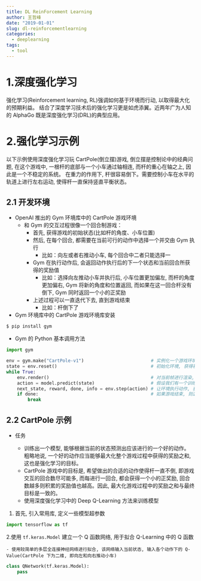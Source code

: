 ```yaml
---
title: DL ReinForcement Learning
author: 王哲峰
date: "2019-01-01"
slug: dl-reinforcementlearning
categories:
  - deeplearning
tags:
  - tool
---
```


# 1.深度强化学习

强化学习(Reinforcement learning, RL)强调如何基于环境而行动, 以取得最大化的预期利益。
结合了深度学习技术后的强化学习更是如虎添翼。近两年广为人知的 AlphaGo 既是深度强化学习(DRL)的典型应用。

# 2.强化学习示例

以下示例使用深度强化学习玩 CartPole(倒立摆)游戏, 倒立摆是控制论中的经典问题, 
在这个游戏中, 一根杆的底部与一个小车通过轴相连, 而杆的重心在轴之上, 因此是一个不稳定的系统。
在重力的作用下, 杆很容易倒下。需要控制小车在水平的轨道上进行左右运动, 使得杆一直保持竖直平衡状态。

## 2.1 开发环境

- OpenAI 推出的 Gym 环境库中的 CartPole 游戏环境
    - 和 Gym 的交互过程很像一个回合制游戏：
        - 首先, 获得游戏的初始状态(比如杆的角度、小车位置)
        - 然后, 在每个回合, 都需要在当前可行的动作中选择一个并交由 Gym 执行
            - 比如：向左或者右推动小车, 每个回合中二者只能选择一
        - Gym 在执行动作后, 会返回动作执行后的下一个状态和当前回合所获得的奖励值
            - 比如：选择向左推动小车并执行后, 小车位置更加偏左, 而杆的角度更加偏右, Gym 将新的角度和位置返回, 
              而如果在这一回合杆没有倒下, Gym 同时返回一个小的正奖励
        - 上述过程可以一直迭代下去, 直到游戏结束
            - 比如：杆倒下了

- Gym 环境库中的 CartPole 游戏环境库安装

```bash
$ pip install gym
```

- Gym 的 Python 基本调用方法

```python
import gym

env = gym.make("CartPole-v1")                         # 实例化一个游戏环境, 参数为游戏名称
state = env.reset()                                   # 初始化环境, 获得初始状态
while True:
    env.render()                                      # 对当前帧进行渲染, 绘图到屏幕
    action = model.predict(state)                     # 假设我们有一个训练好的模型, 能够通过当前状态预测出这时应该进行的动作
    next_state, reward, done, info = env.step(action) # 让环境执行动作, 获得执行完动作的下一个状态, 动作的奖励, 游戏是否一结束以及额外信息
    if done:                                          # 如果游戏结束, 则退出循环
        break
```

## 2.2 CartPole 示例

- 任务

    - 训练出一个模型, 能够根据当前的状态预测出应该进行的一个好的动作。
      粗略地说, 一个好的动作应当能够最大化整个游戏过程中获得的奖励之和, 
      这也是强化学习的目标。
    - CartPole 游戏中的目标是, 希望做出的合适的动作使得杆一直不倒, 
      即游戏交互的回合数尽可能多, 而每进行一回合, 都会获得一个小的正奖励, 
      回合数越多则积累的奖励值也越高。因此, 最大化游戏过程中的奖励之和与最终目标是一致的。
    - 使用深度强化学习中的 Deep Q-Learning 方法来训练模型

1. 首先, 引入常用库, 定义一些模型超参数

```python
import tensorflow as tf
```

2.使用 `tf.keras.Model` 建立一个 Q 函数网络, 用于拟合 Q-Learning 中的 Q 函数

    - 使用较简单的多层全连接神经网络进行拟合, 该网络输入当前状态, 输入各个动作下的 Q-Value(CartPole 下为二维, 即向左和向右推动小车)

```python
class QNetwork(tf.keras.Model):
    pass
```

